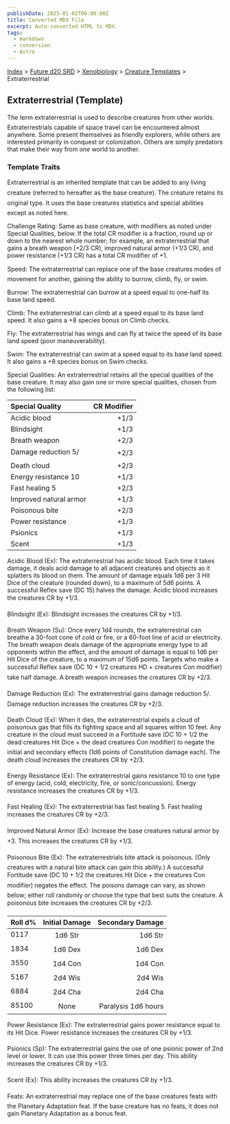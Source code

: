 ```yaml
---
publishDate: 2023-01-02T00:00:00Z
title: Converted MDX File
excerpt: Auto-converted HTML to MDX.
tags:
  - markdown
  - conversion
  - Astro
---
```






[Index](-index) > [Future d20 SRD](future-d20-srd-index) > [Xenobiology](future-d20-srd-xenobiology-index) > [Creature Templates](future-d20-srd-xenobiology-creature-templates-index) > Extraterrestrial




## Extraterrestrial (Template)


The term extraterrestrial is used to describe creatures from other worlds. Extraterrestrials capable of space travel can be encountered almost anywhere. Some present themselves as friendly explorers, while others are interested primarily in conquest or colonization. Others are simply predators that make their way from one world to another.


### Template Traits


Extraterrestrial is an inherited template that can be added to any living creature (referred to hereafter as the base creature). The creature retains its original type. It uses the base creatures statistics and special abilities except as noted here.


Challenge Rating: Same as base creature, with modifiers as noted under Special Qualities, below. If the total CR modifier is a fraction, round up or down to the nearest whole number; for example, an extraterrestrial that gains a breath weapon (+2/3 CR), improved natural armor (+1/3 CR), and power resistance (+1/3 CR) has a total CR modifier of +1.


Speed: The extraterrestrial can replace one of the base creatures modes of movement for another, gaining the ability to burrow, climb, fly, or swim.


Burrow: The extraterrestrial can burrow at a speed equal to one-half its base land speed.


Climb: The extraterrestrial can climb at a speed equal to its base land speed. It also gains a +8 species bonus on Climb checks.


Fly: The extraterrestrial has wings and can fly at twice the speed of its base land speed (poor maneuverability).


Swim: The extraterrestrial can swim at a speed equal to its base land speed. It also gains a +8 species bonus on Swim checks.


Special Qualities: An extraterrestrial retains all the special qualities of the base creature. It may also gain one or more special qualities, chosen from the following list:


| Special Quality | CR Modifier |
| :----------------- | -------------: |
| Acidic blood | +1/3 |
| Blindsight | +1/3 |
| Breath weapon | +2/3 |
| Damage reduction 5/ | +2/3 |
| Death cloud | +2/3 |
| Energy resistance 10 | +1/3 |
| Fast healing 5 | +2/3 |
| Improved natural armor | +1/3 |
| Poisonous bite | +2/3 |
| Power resistance | +1/3 |
| Psionics | +1/3 |
| Scent | +1/3 |



Acidic Blood (Ex): The extraterrestrial has acidic blood. Each time it takes damage, it deals acid damage to all adjacent creatures and objects as it splatters its blood on them. The amount of damage equals 1d6 per 3 Hit Dice of the creature (rounded down), to a maximum of 5d6 points. A successful Reflex save (DC 15) halves the damage. Acidic blood increases the creatures CR by +1/3.


Blindsight (Ex): Blindsight increases the creatures CR by +1/3.


Breath Weapon (Su): Once every 1d4 rounds, the extraterrestrial can breathe a 30-foot cone of cold or fire, or a 60-foot line of acid or electricity. The breath weapon deals damage of the appropriate energy type to all opponents within the effect, and the amount of damage is equal to 1d6 per Hit Dice of the creature, to a maximum of 15d6 points. Targets who make a successful Reflex save (DC 10 + 1/2 creatures HD + creatures Con modifier) take half damage. A breath weapon increases the creatures CR by +2/3.


Damage Reduction (Ex): The extraterrestrial gains damage reduction 5/. Damage reduction increases the creatures CR by +2/3.


Death Cloud (Ex): When it dies, the extraterrestrial expels a cloud of poisonous gas that fills its fighting space and all squares within 10 feet. Any creature in the cloud must succeed in a Fortitude save (DC 10 + 1/2 the dead creatures Hit Dice + the dead creatures Con modifier) to negate the initial and secondary effects (1d6 points of Constitution damage each). The death cloud increases the creatures CR by +2/3.


Energy Resistance (Ex): The extraterrestrial gains resistance 10 to one type of energy (acid, cold, electricity, fire, or sonic/concussion). Energy resistance increases the creatures CR by +1/3.


Fast Healing (Ex): The extraterrestrial has fast healing 5. Fast healing increases the creatures CR by +2/3.


Improved Natural Armor (Ex): Increase the base creatures natural armor by +3. This increases the creatures CR by +1/3.


Poisonous Bite (Ex): The extraterrestrials bite attack is poisonous. (Only creatures with a natural bite attack can gain this ability.) A successful Fortitude save (DC 10 + 1/2 the creatures Hit Dice + the creatures Con modifier) negates the effect. The poisons damage can vary, as shown below; either roll randomly or choose the type that best suits the creature. A poisonous bite increases the creatures CR by +2/3.


| Roll d% | Initial Damage | Secondary Damage |
| :--------- | :----------------: | ------------------: |
| 0117 | 1d6 Str | 1d6 Str |
| 1834 | 1d6 Dex | 1d6 Dex |
| 3550 | 1d4 Con | 1d4 Con |
| 5167 | 2d4 Wis | 2d4 Wis |
| 6884 | 2d4 Cha | 2d4 Cha |
| 85100 | None | Paralysis 1d6 hours |



Power Resistance (Ex): The extraterrestrial gains power resistance equal to its Hit Dice. Power resistance increases the creatures CR by +1/3.


Psionics (Sp): The extraterrestrial gains the use of one psionic power of 2nd level or lower. It can use this power three times per day. This ability increases the creatures CR by +1/3.


Scent (Ex): This ability increases the creatures CR by +1/3.


Feats: An extraterrestrial may replace one of the base creatures feats with the Planetary Adaptation feat. If the base creature has no feats, it does not gain Planetary Adaptation as a bonus feat.



